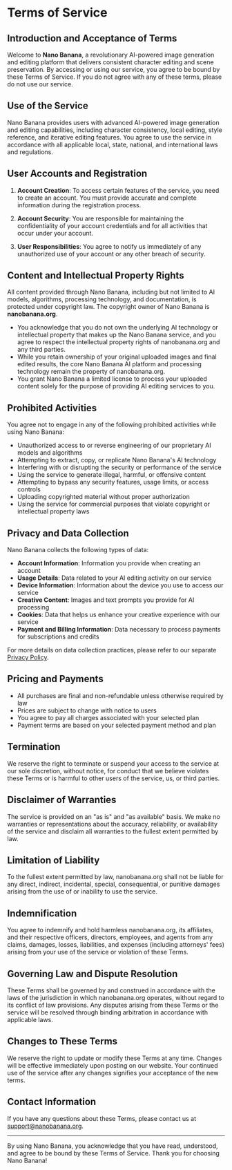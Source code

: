 # Terms of Service

## Introduction and Acceptance of Terms

Welcome to **Nano Banana**, a revolutionary AI-powered image generation and editing platform that delivers consistent character editing and scene preservation. By accessing or using our service, you agree to be bound by these Terms of Service. If you do not agree with any of these terms, please do not use our service.

## Use of the Service

Nano Banana provides users with advanced AI-powered image generation and editing capabilities, including character consistency, local editing, style reference, and iterative editing features. You agree to use the service in accordance with all applicable local, state, national, and international laws and regulations.

## User Accounts and Registration

1. **Account Creation**: To access certain features of the service, you need to create an account. You must provide accurate and complete information during the registration process.

2. **Account Security**: You are responsible for maintaining the confidentiality of your account credentials and for all activities that occur under your account.

3. **User Responsibilities**: You agree to notify us immediately of any unauthorized use of your account or any other breach of security.

## Content and Intellectual Property Rights

All content provided through Nano Banana, including but not limited to AI models, algorithms, processing technology, and documentation, is protected under copyright law. The copyright owner of Nano Banana is **nanobanana.org**.

- You acknowledge that you do not own the underlying AI technology or intellectual property that makes up the Nano Banana service, and you agree to respect the intellectual property rights of nanobanana.org and any third parties.
- While you retain ownership of your original uploaded images and final edited results, the core Nano Banana AI platform and processing technology remain the property of nanobanana.org.
- You grant Nano Banana a limited license to process your uploaded content solely for the purpose of providing AI editing services to you.

## Prohibited Activities

You agree not to engage in any of the following prohibited activities while using Nano Banana:

- Unauthorized access to or reverse engineering of our proprietary AI models and algorithms
- Attempting to extract, copy, or replicate Nano Banana's AI technology
- Interfering with or disrupting the security or performance of the service
- Using the service to generate illegal, harmful, or offensive content
- Attempting to bypass any security features, usage limits, or access controls
- Uploading copyrighted material without proper authorization
- Using the service for commercial purposes that violate copyright or intellectual property laws

## Privacy and Data Collection

Nano Banana collects the following types of data:

- **Account Information**: Information you provide when creating an account
- **Usage Details**: Data related to your AI editing activity on our service
- **Device Information**: Information about the device you use to access our service
- **Creative Content**: Images and text prompts you provide for AI processing
- **Cookies**: Data that helps us enhance your creative experience with our service
- **Payment and Billing Information**: Data necessary to process payments for subscriptions and credits

For more details on data collection practices, please refer to our separate [Privacy Policy](/privacy-policy).

## Pricing and Payments

- All purchases are final and non-refundable unless otherwise required by law
- Prices are subject to change with notice to users
- You agree to pay all charges associated with your selected plan
- Payment terms are based on your selected payment method and plan

## Termination

We reserve the right to terminate or suspend your access to the service at our sole discretion, without notice, for conduct that we believe violates these Terms or is harmful to other users of the service, us, or third parties.

## Disclaimer of Warranties

The service is provided on an "as is" and "as available" basis. We make no warranties or representations about the accuracy, reliability, or availability of the service and disclaim all warranties to the fullest extent permitted by law.

## Limitation of Liability

To the fullest extent permitted by law, nanobanana.org shall not be liable for any direct, indirect, incidental, special, consequential, or punitive damages arising from the use of or inability to use the service.

## Indemnification

You agree to indemnify and hold harmless nanobanana.org, its affiliates, and their respective officers, directors, employees, and agents from any claims, damages, losses, liabilities, and expenses (including attorneys' fees) arising from your use of the service or violation of these Terms.

## Governing Law and Dispute Resolution

These Terms shall be governed by and construed in accordance with the laws of the jurisdiction in which nanobanana.org operates, without regard to its conflict of law provisions. Any disputes arising from these Terms or the service will be resolved through binding arbitration in accordance with applicable laws.

## Changes to These Terms

We reserve the right to update or modify these Terms at any time. Changes will be effective immediately upon posting on our website. Your continued use of the service after any changes signifies your acceptance of the new terms.

## Contact Information

If you have any questions about these Terms, please contact us at [support@nanobanana.org](mailto:support@nanobanana.org).

---

By using Nano Banana, you acknowledge that you have read, understood, and agree to be bound by these Terms of Service. Thank you for choosing Nano Banana!
